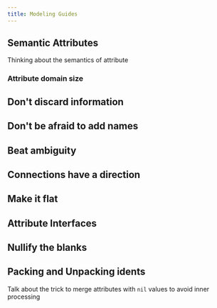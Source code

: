 ```yaml
---
title: Modeling Guides
---
```


## Semantic Attributes

Thinking about the semantics of attribute

### Attribute domain size


## Don't discard information

## Don't be afraid to add names

## Beat ambiguity

## Connections have a direction

## Make it flat

## Attribute Interfaces

## Nullify the blanks

## Packing and Unpacking idents

Talk about the trick to merge attributes with `nil` values to avoid inner processing
